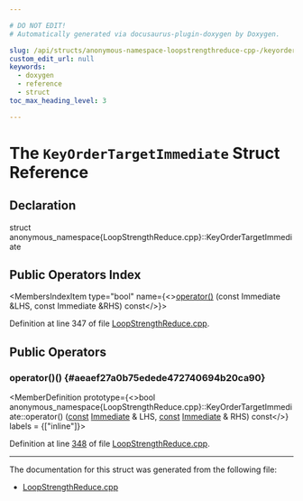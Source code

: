 ```yaml
---

# DO NOT EDIT!
# Automatically generated via docusaurus-plugin-doxygen by Doxygen.

slug: /api/structs/anonymous-namespace-loopstrengthreduce-cpp-/keyordertargetimmediate
custom_edit_url: null
keywords:
  - doxygen
  - reference
  - struct
toc_max_heading_level: 3

---
```





# The `KeyOrderTargetImmediate` Struct Reference

<DoxygenPage pluginConfig={pluginConfig}>



## Declaration

<CodeBlock>struct anonymous_namespace{LoopStrengthReduce.cpp}::KeyOrderTargetImmediate</CodeBlock>

## Public Operators Index

<MembersIndex>

<MembersIndexItem
  type="bool"
  name={<><a href="#aeaef27a0b75edede472740694b20ca90">operator()</a> (const Immediate &amp;LHS, const Immediate &amp;RHS) const</>}>
</MembersIndexItem>

</MembersIndex>


Definition at line 347 of file <a href="/docs/api/files/lib/lib/transforms/lib/transforms/scalar/loopstrengthreduce-cpp">LoopStrengthReduce.cpp</a>.

<SectionDefinition>

## Public Operators

### operator()() {#aeaef27a0b75edede472740694b20ca90}

<MemberDefinition
  prototype={<>bool anonymous&#95;namespace&#123;LoopStrengthReduce.cpp&#125;::KeyOrderTargetImmediate::operator() (<a href="/docs/api/files/lib/lib/target/lib/target/aarch64/aarch64promoteconstant-cpp/#a90f8350fecae261c25be85d38b451bff">const</a> <a href="/docs/api/classes/anonymous-namespace-loopstrengthreduce-cpp-/immediate">Immediate</a> &amp; LHS, <a href="/docs/api/files/lib/lib/target/lib/target/aarch64/aarch64promoteconstant-cpp/#a90f8350fecae261c25be85d38b451bff">const</a> <a href="/docs/api/classes/anonymous-namespace-loopstrengthreduce-cpp-/immediate">Immediate</a> &amp; RHS) const</>}
  labels = {["inline"]}>

Definition at line <a href="/docs/api/files/lib/lib/transforms/lib/transforms/scalar/loopstrengthreduce-cpp/#l00348">348</a> of file <a href="/docs/api/files/lib/lib/transforms/lib/transforms/scalar/loopstrengthreduce-cpp">LoopStrengthReduce.cpp</a>.
</MemberDefinition>

</SectionDefinition>

<hr/>

The documentation for this struct was generated from the following file:

<ul>
<li><a href="/docs/api/files/lib/lib/transforms/lib/transforms/scalar/loopstrengthreduce-cpp">LoopStrengthReduce.cpp</a></li>
</ul>

</DoxygenPage>
